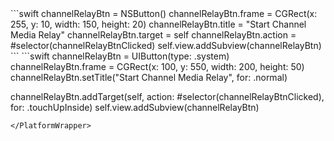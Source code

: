 <PlatformWrapper platform="macos">
```swift
channelRelayBtn = NSButton()
channelRelayBtn.frame = CGRect(x: 255, y: 10, width: 150, height: 20)
channelRelayBtn.title = "Start Channel Media Relay"
channelRelayBtn.target = self
channelRelayBtn.action = #selector(channelRelayBtnClicked)
self.view.addSubview(channelRelayBtn)
```
</PlatformWrapper>
<PlatformWrapper platform="ios">
```swift
channelRelayBtn = UIButton(type: .system)
channelRelayBtn.frame = CGRect(x: 100, y: 550, width: 200, height: 50)
channelRelayBtn.setTitle("Start Channel Media Relay", for: .normal)

channelRelayBtn.addTarget(self, action: #selector(channelRelayBtnClicked), for: .touchUpInside)
self.view.addSubview(channelRelayBtn)
```
</PlatformWrapper>